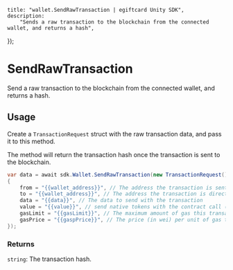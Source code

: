
	title: "wallet.SendRawTransaction | egiftcard Unity SDK",
	description:
		"Sends a raw transaction to the blockchain from the connected wallet, and returns a hash",
});

# SendRawTransaction

Send a raw transaction to the blockchain from the connected wallet, and returns a hash.

## Usage

Create a `TransactionRequest` struct with the raw transaction data, and pass it to this method.

The method will return the transaction hash once the transaction is sent to the blockchain.

```csharp
var data = await sdk.Wallet.SendRawTransaction(new TransactionRequest()
{
    from = "{{wallet_address}}", // The address the transaction is sent from.
    to = "{{wallet_address}}", // The address the transaction is directed to.
    data = "{{data}}", // The data to send with the transaction
    value = "{{value}}", // send native tokens with the contract call (wei)
    gasLimit = "{{gasLimit}}", // The maximum amount of gas this transaction is permitted to use.
    gasPrice = "{{gaspPrice}}", // The price (in wei) per unit of gas this transaction will pay.
});
```

### Returns

`string`: The transaction hash.
